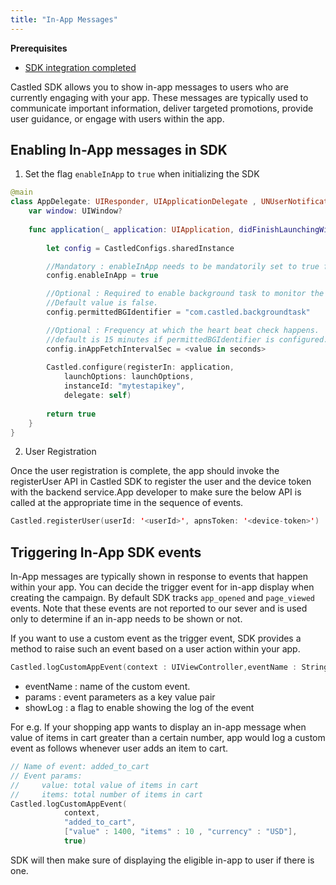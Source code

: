 ```yaml
---
title: "In-App Messages"
---
```


<Info>

**Prerequisites**

- [SDK integration completed](/developer-resources/sdk-integration/ios/getting-started)

</Info>

Castled SDK allows you to show in-app messages to users who are currently engaging with your app. These messages are typically used to communicate important information,
deliver targeted promotions, provide user guidance, or engage with users within the app.

## Enabling In-App messages in SDK

1. Set the flag `enableInApp` to `true` when initializing the SDK

```swift
@main
class AppDelegate: UIResponder, UIApplicationDelegate , UNUserNotificationCenterDelegate {
    var window: UIWindow?
    
    func application(_ application: UIApplication, didFinishLaunchingWithOptions launchOptions: [UIApplication.LaunchOptionsKey: Any]?) -> Bool {
        
        let config = CastledConfigs.sharedInstance

        //Mandatory : enableInApp needs to be mandatorily set to true for in app support.
        config.enableInApp = true

        //Optional : Required to enable background task to monitor the app is active
        //Default value is false.
        config.permittedBGIdentifier = "com.castled.backgroundtask"

        //Optional : Frequency at which the heart beat check happens.
        //default is 15 minutes if permittedBGIdentifier is configured.
        config.inAppFetchIntervalSec = <value in seconds>
        
        Castled.configure(registerIn: application, 
            launchOptions: launchOptions, 
            instanceId: "mytestapikey", 
            delegate: self)
        
        return true
    }
}
```

2. User Registration

Once the user registration is complete, the app should invoke the registerUser API in Castled SDK to register the user and the device token with the backend service.App developer to make sure the below API is called at the appropriate time in the sequence of events.
```swift
Castled.registerUser(userId: '<userId>', apnsToken: '<device-token>')
```


## Triggering In-App SDK events

In-App messages are typically shown in response to events that happen within your app. You can decide the trigger
event for in-app display when creating the campaign. By default SDK tracks `app_opened` and `page_viewed` events. Note that these events
are not reported to our sever and is used only to determine if an in-app needs to be shown or not.

If you want to use a custom event as the trigger event, SDK provides a method to raise such an event based on a user action within your app.

```swift
Castled.logCustomAppEvent(context : UIViewController,eventName : String ,params : eventParams,showLog : Bool? = true)
```

- eventName : name of the custom event.
- params : event parameters as a key value pair
- showLog : a flag to enable showing the log of the event 

For e.g. If your shopping app wants to display an in-app message when value of items in cart greater than a certain number, app would log
a custom event as follows whenever user adds an item to cart.

```swift
// Name of event: added_to_cart
// Event params:
//     value: total value of items in cart
//     items: total number of items in cart
Castled.logCustomAppEvent(
            context,
            "added_to_cart",
            ["value" : 1400, "items" : 10 , "currency" : "USD"],
            true)
```

SDK will then make sure of displaying the eligible in-app to user if there is one.
